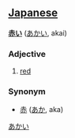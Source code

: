 == [[Japanese]] ==                                          
[[Category:Japanese colors|あかい]]

'''[[赤]]い''' ([[あかい]], akai)

===Adjective===
# [[red]]

===Synonym===
* [[赤]] ([[あか]], aka)